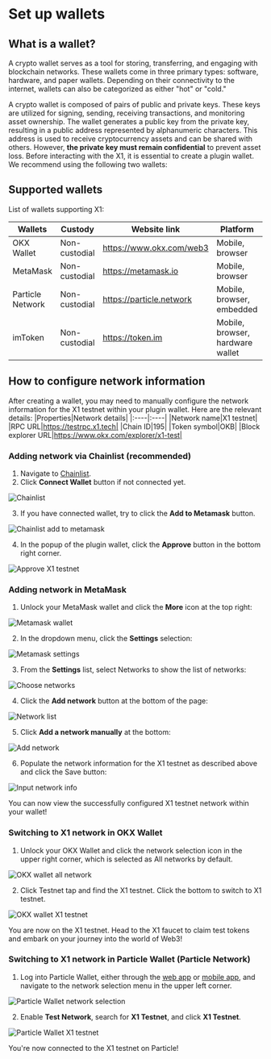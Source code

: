# Set up wallets
## What is a wallet?
A crypto wallet serves as a tool for storing, transferring, and engaging with blockchain networks. These wallets come in three primary types: software, hardware, and paper wallets. Depending on their connectivity to the internet, wallets can also be categorized as either "hot" or "cold."

A crypto wallet is composed of pairs of public and private keys. These keys are utilized for signing, sending, receiving transactions, and monitoring asset ownership. The wallet generates a public key from the private key, resulting in a public address represented by alphanumeric characters. This address is used to receive cryptocurrency assets and can be shared with others. However, **the private key must remain confidential** to prevent asset loss.
Before interacting with the X1, it is essential to create a plugin wallet. We recommend using the following two wallets:

## Supported wallets
List of wallets supporting X1:

|Wallets|Custody|Website link|Platform|Network|
|----|----|----|----|----|
|OKX Wallet|Non-custodial|https://www.okx.com/web3|Mobile, browser|Multi-chain|
|MetaMask|Non-custodial|https://metamask.io|Mobile, browser|EVM|
|Particle Network|Non-custodial|https://particle.network|Mobile, browser, embedded|Multi-chain|
|imToken|Non-custodial|https://token.im|Mobile, browser, hardware wallet|Multi-chain|

## How to configure network information
After creating a wallet, you may need to manually configure the network information for the X1 testnet within your plugin wallet. Here are the relevant details:
|Properties|Network details|
|:----|:----|
|Network name|X1 testnet|
|RPC URL|https://testrpc.x1.tech|
|Chain ID|195|
|Token symbol|OKB|
|Block explorer URL|https://www.okx.com/explorer/x1-test|

### Adding network via Chainlist (recommended)
1. Navigate to [Chainlist](https://chainlist.org/chain/195).
2. Click **Connect Wallet** button if not connected yet.

![Chainlist](./img/chainlist.png)

3. If you have connected  wallet, try to click the **Add to Metamask** button.

![Chainlist add to metamask](./img/chainlist-add-to-metamask.png)

4. In the popup of the plugin wallet, click the **Approve** button in the bottom right corner.

![Approve X1 testnet](./img/approve-x1-testnet.png)

### Adding network in MetaMask
1. Unlock your MetaMask wallet and click the  **More** icon at the top right:

![Metamask wallet](./img/metamask-wallet.png)

2. In the dropdown menu, click the **Settings** selection:

![Metamask settings](./img/metamask-settings.png)

3. From the **Settings** list, select Networks to show the list of networks:

![Choose networks](./img/choose-networks.png)

4. Click the **Add network** button at the bottom of the page:

![Network list](./img/network-list.png)

5. Click **Add a network manually** at the bottom:

![Add network](./img/add-network.png)

6. Populate the network information for the X1 testnet as described above and click the Save button:

![Input network info](./img/input-network-info.png)

You can now view the successfully configured X1 testnet network within your wallet!

### Switching to X1 network in OKX Wallet
1. Unlock your OKX Wallet and click the network selection icon in the upper right corner, which is selected as All networks by default.

![OKX wallet all network](./img/okxwallet-all-network.png)

2. Click Testnet tap and find the X1 testnet. Click the bottom to switch to X1 testnet.

![OKX wallet X1 testnet](./img/okxwallet-x1-testnet.png)

You are now on the X1 testnet. Head to the X1 faucet to claim test tokens and embark on your journey into the world of Web3!

### Switching to X1 network in Particle Wallet (Particle Network)
1. Log into Particle Wallet, either through the [web app](https://wallet.particle.network "web app") or [mobile app](https://apps.apple.com/us/app/particle-crypto-wallet/id1632425771 "mobile app"), and navigate to the network selection menu in the upper left corner.

![Particle Wallet network selection](./img/particle-wallet-network.png)

2. Enable **Test Network**, search for **X1 Testnet**, and click **X1 Testnet**.

![Particle Wallet X1 testnet](./img/particle-wallet-x1.png)

You're now connected to the X1 testnet on Particle!